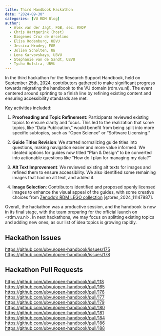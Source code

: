 ```yaml
---
title: Third Handbook Hackathon
date: "2024-09-30"
categories: [VU RDM Blog]
author:
  - Alex van der Jagt, FGB, sec. KNOP
  - Chris Hartgerink (host)
  - Diogenes Cruz de Arcelino
  - Elisa Rodenburg, UBVU
  - Jessica Hrudey, FGB
  - Jolien Scholten, UB
  - Lena Karvovskaya, UBVU
  - Stephanie van de Sandt, UBVU
  - Tycho Hofstra, UBVU
---
```


In the third hackathon for the Research Support Handbook, held on September 25th, 2024, contributors gathered to make significant progress towards migrating the handbook to the VU domain (rdm.vu.nl). The event centered around sprinting to a finish line by refining existing content and ensuring accessibility standards are met.

Key activities included:

1. **Proofreading and Topic Refinement**: Participants reviewed existing topics to ensure clarity and focus. This led to the realization that some topics, like "Data Publication," would benefit from being split into more specific subtopics, such as "Open Science" or "Software Licensing."

2. **Guide Titles Revision**: We started normalizing guide titles into questions, making navigation easier and more value informed. We ideated options for guides now titled "Plan & Design" to be converted into actionable questions like "How do I plan for managing my data?"

3. **Alt Text Improvement**: We reviewed existing alt texts for images and refined them to ensure accessibility. We also identified some remaining images that had no alt text, and added it.

4. **Image Selection**: Contributors identified and proposed openly licensed images to enhance the visual appeal of the guides, with some creative choices from [Zenodo’s RDM LEGO collection](https://doi.org/10.5281/zenodo.11147887) [@bres_2024_11147887].

Overall, the hackathon was a productive session, and the handbook is now in its final stage, with the team preparing for the official launch on <rdm.vu.nl>. In next hackathons, we may focus on splitting existing topics and adding new ones, as our list of idea topics is growing rapidly.

## Hackathon Issues

<https://github.com/ubvu/open-handbook/issues/175>
<https://github.com/ubvu/open-handbook/issues/178>

## Hackathon Pull Requests

<https://github.com/ubvu/open-handbook/pull/118>
<https://github.com/ubvu/open-handbook/pull/165>
<https://github.com/ubvu/open-handbook/pull/176>
<https://github.com/ubvu/open-handbook/pull/177>
<https://github.com/ubvu/open-handbook/pull/179>
<https://github.com/ubvu/open-handbook/pull/180>
<https://github.com/ubvu/open-handbook/pull/181>
<https://github.com/ubvu/open-handbook/pull/184>
<https://github.com/ubvu/open-handbook/pull/186>
<https://github.com/ubvu/open-handbook/pull/188>
